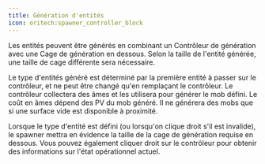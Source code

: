 ```yaml
---
title: Génération d'entités
icon: oritech:spawner_controller_block
---
```


<ModAsset location="oritech:spawner_controller_block" />

Les entités peuvent être générés en combinant un Contrôleur de génération avec une Cage de génération en dessous. Selon la taille de l'entité générée, une taille de cage différente sera nécessaire.

Le type d'entités généré est déterminé par la première entité à passer sur le contrôleur, et ne peut être changé qu'en remplaçant le contrôleur. 
Le contrôleur collectera des âmes et les utilisera pour générer le mob défini. Le coût en âmes dépend des PV du mob généré. Il ne générera des mobs que si une surface vide est disponible à proximité.

Lorsque le type d'entité est défini (ou lorsqu'on clique droit s'il est invalide), le spawner mettra en évidence la taille de la cage de génération requise en dessous. Vous pouvez également cliquer droit sur le contrôleur pour obtenir des informations sur l'état opérationnel actuel.